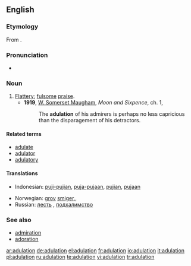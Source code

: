 ==English==

===Etymology===
From {{L.}} {{term|adulatio|adulātio|flattery}}.

===Pronunciation===
* {{a|UK}} {{IPA|/ˈædˌjʊu.leɪ.ʃǝn/}} {{SAMPA|/"{d%ju:.leI.S@n/}}
*: {{Rhymes|eɪʃǝn}}

===Noun===
{{en-noun}}

# [[flattery|Flattery]]; [[fulsome]] [[praise]].
#*'''1919''', [[w:William Somerset Maugham|W. Somerset Maugham]], ''Moon and Sixpence'', ch. 1,
#*:The '''adulation''' of his admirers is perhaps no less capricious than the disparagement of his detractors.

====Related terms====
*[[adulate]]
*[[adulator]]
*[[adulatory]]

====Translations====
{{trans-top|Flattery; fulsome praise}}
* Indonesian: [[puji|puji-pujian]], [[puja|puja-pujaan]], [[puji|pujian]], [[puja|pujaan]]
{{trans-mid}}
* Norwegian: [[grov#Norwegian|grov]] [[smiger#Norwegian|smiger]],, {{t-|no|smisking|c}}
* Russian: [[лесть]] {{f}}, [[подхалимство]] {{n}}
{{trans-bottom}}

===See also===
*[[admiration]]
*[[adoration]]

[[ar:adulation]]
[[de:adulation]]
[[el:adulation]]
[[fr:adulation]]
[[io:adulation]]
[[it:adulation]]
[[pl:adulation]]
[[ru:adulation]]
[[te:adulation]]
[[vi:adulation]]
[[tr:adulation]]